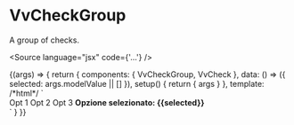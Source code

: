 

<Meta title="Components/CheckGroup" component={VvCheckGroup} />

# VvCheckGroup

A group of checks.

<Source language="jsx" code={'<vv-radio-group>...</vv-radio-group>'} />

<Canvas>
	<Story
		name="vv-check-group"
		args={{
			name: 'story1',
			label: 'Prova',
			vertical: false,
			disabled: false,
			readonly: false,
			options: [],
			optionLabel: 'label',
			optionValue: 'value',
			hintLabel: 'Ciccio'
		}}>
		{(args) => {
			return {
				components: { VvCheckGroup, VvCheck },
				data: () => ({ selected: args.modelValue || [] }),
				setup() {
					return { args }
				},
				template:
					/*html*/
					`
                    <div class="flex flex-row justify-between">
                        <vv-check-group v-bind="args" v-model:modelValue="selected">
                            <vv-check id="o1" name="opts" value="1">Opt 1</vv-check>
                            <vv-check id="o2" name="opts" value="2">Opt 2</vv-check>
                            <vv-check id="o3" name="opts" value="3">Opt 3</vv-check>
                        </vv-check-group>
                        <strong v-if="selected">Opzione selezionato: {{selected}} </strong> 
                    </div>
                    `
			}
		}}
	</Story>
</Canvas>

<ArgsTable of={VvCheckGroup} />
